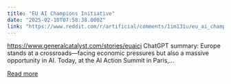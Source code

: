 ```yaml
---
title: "EU AI Champions Initiative"
date: "2025-02-10T07:58:38.000Z"
link: "https://www.reddit.com/r/artificial/comments/1im131u/eu_ai_champions_initiative/"
---
```


https://www.generalcatalyst.com/stories/euaici
 ChatGPT summary:
 Europe stands at a crossroads—facing economic pressures but also a massive opportunity in AI. Today, at the AI Action Summit in Paris,...

[Read more](https://www.reddit.com/r/artificial/comments/1im131u/eu_ai_champions_initiative/)
